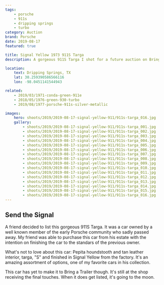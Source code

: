 ```yaml
---
tags:
    - porsche
    - 911s
    - dripping springs
    - turbo
category: Auction
brand: Porsche
date: 2019-08-17
featured: true

title: Signal Yellow 1973 911S Targa
description: A gorgeous 911S Targa I shot for a future auction on Bring a Trailer.

location:
    text: Dripping Springs, TX
    lat: 30.259390586566116
    lon: -98.0451141544943

related:
    - 2019/03/1971-conda-green-911e
    - 2018/05/1976-green-930-turbo
    - 2019/08/1977-porsche-911s-silver-metallic

images:
    hero: shoots/2019/2019-08-17-signal-yellow-911/911s-targa_016.jpg
    gallery:
        - shoots/2019/2019-08-17-signal-yellow-911/911s-targa_001.jpg
        - shoots/2019/2019-08-17-signal-yellow-911/911s-targa_002.jpg
        - shoots/2019/2019-08-17-signal-yellow-911/911s-targa_003.jpg
        - shoots/2019/2019-08-17-signal-yellow-911/911s-targa_004.jpg
        - shoots/2019/2019-08-17-signal-yellow-911/911s-targa_005.jpg
        - shoots/2019/2019-08-17-signal-yellow-911/911s-targa_006.jpg
        - shoots/2019/2019-08-17-signal-yellow-911/911s-targa_007.jpg
        - shoots/2019/2019-08-17-signal-yellow-911/911s-targa_008.jpg
        - shoots/2019/2019-08-17-signal-yellow-911/911s-targa_009.jpg
        - shoots/2019/2019-08-17-signal-yellow-911/911s-targa_010.jpg
        - shoots/2019/2019-08-17-signal-yellow-911/911s-targa_011.jpg
        - shoots/2019/2019-08-17-signal-yellow-911/911s-targa_012.jpg
        - shoots/2019/2019-08-17-signal-yellow-911/911s-targa_013.jpg
        - shoots/2019/2019-08-17-signal-yellow-911/911s-targa_014.jpg
        - shoots/2019/2019-08-17-signal-yellow-911/911s-targa_015.jpg
        - shoots/2019/2019-08-17-signal-yellow-911/911s-targa_016.jpg
---
```


## Send the Signal

A friend decided to list this gorgeous 911S Targa. It was a car owned by a well known member of the early Porsche community who sadly passed away. My friend was able to purchase this car from his estate with the intention on finishing the car to the standars of the previous owner.

What's not to love about this car: Pepita houndstooth and tan leather interior, targa, "S" and finished in Signal Yellow from the factory. It's an amazing assortment of options, one of my favorite cars in his collection.

This car has yet to make it to Bring a Trailer though. It's still at the shop receiving the final touches. When it does get listed, it's going to the moon.

